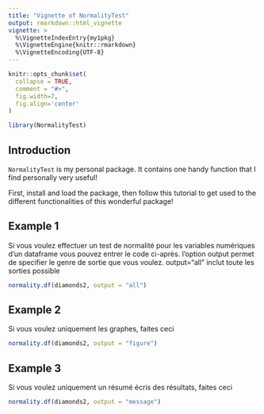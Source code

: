```yaml
---
title: "Vignette of NormalityTest"
output: rmarkdown::html_vignette
vignette: >
  %\VignetteIndexEntry{my1pkg}
  %\VignetteEngine{knitr::rmarkdown}
  %\VignetteEncoding{UTF-8}
---
```


```r
knitr::opts_chunk$set(
  collapse = TRUE,
  comment = "#>",
  fig.width=7,
  fig.align='center'
)
```

```r
library(NormalityTest)
```

## Introduction

`NormalityTest` is my personal package. It contains one handy function that I find personally very useful!

First, install and load the package, then follow this tutorial to get used to the different functionalities of this wonderful package!
  
## Example 1 
  
Si vous voulez effectuer un test de normalité pour les variables numériques d'un dataframe vous pouvez entrer le code ci-après.
l'option output permet de specifier le genre de sortie que vous voulez.
output="all" inclut toute les sorties possible

```r
normality.df(diamonds2, output = "all")
```

## Example 2 

Si vous voulez uniquement les graphes, faites ceci 

```r
normality.df(diamonds2, output = "figure")
```

## Example 3

Si vous voulez uniquement un résumé écris des résultats, faites ceci 

```r
normality.df(diamonds2, output = "message")
```




